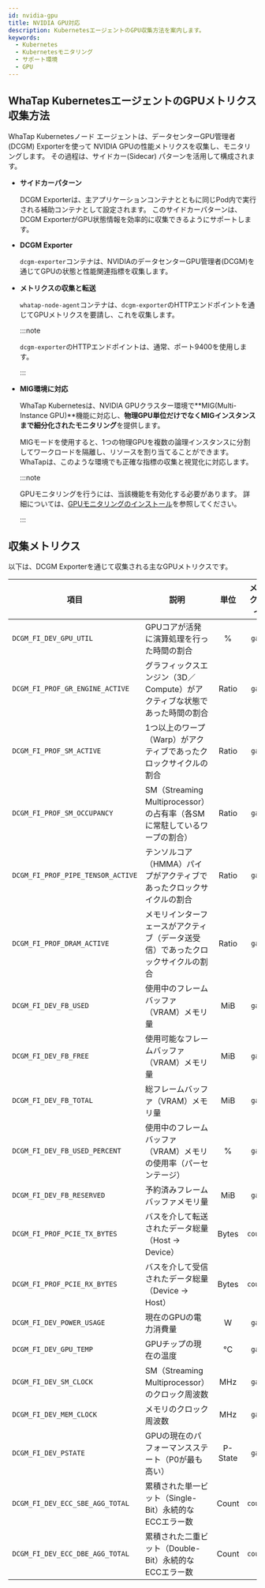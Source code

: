 ```yaml
---
id: nvidia-gpu
title: NVIDIA GPU対応
description: KubernetesエージェントのGPU収集方法を案内します。
keywords:
  - Kubernetes
  - Kubernetesモニタリング
  - サポート環境
  - GPU
---
```


## WhaTap KubernetesエージェントのGPUメトリクス収集方法

WhaTap Kubernetesノード エージェントは、データセンターGPU管理者(DCGM) Exporterを使って NVIDIA GPUの性能メトリクスを収集し、モニタリングします。 その過程は、サイドカー(Sidecar) パターンを活用して構成されます。

- **サイドカーパターン**

  DCGM Exporterは、主アプリケーションコンテナとともに同じPod内で実行される補助コンテナとして設定されます。 このサイドカーパターンは、DCGM ExporterがGPU状態情報を効率的に収集できるようにサポートします。

- **DCGM Exporter** 

  `dcgm-exporter`コンテナは、NVIDIAのデータセンターGPU管理者(DCGM)を通じてGPUの状態と性能関連指標を収集します。 

- **メトリクスの収集と転送** 

  `whatap-node-agent`コンテナは、`dcgm-exporter`のHTTPエンドポイントを通じてGPUメトリクスを要請し、これを収集します。 

  :::note 

  `dcgm-exporter`のHTTPエンドポイントは、通常、ポート9400を使用します。

  :::

- **MIG環境に対応** 

  WhaTap Kubernetesは、NVIDIA GPUクラスター環境で**MIG(Multi-Instance GPU)**機能に対応し、**物理GPU単位だけでなくMIGインスタンスまで細分化されたモニタリング**を提供します。 

  MIGモードを使用すると、1つの物理GPUを複数の論理インスタンスに分割してワークロードを隔離し、リソースを割り当てることができます。 WhaTapは、このような環境でも正確な指標の収集と視覚化に対応します。

  :::note 

  GPUモニタリングを行うには、当該機能を有効化する必要があります。 
  詳細については、[GPUモニタリングのインストール](install-whatap-operator/#gpu-モニタリング)を参照してください。

  :::

## 収集メトリクス

以下は、DCGM Exporterを通じて収集される主なGPUメトリクスです。 

| 項目                                | 説明                                                 |    単位   |  メトリクスタイプ |
| --------------------------------- | -------------------------------------------------- | :-----: | :-------: |
| `DCGM_FI_DEV_GPU_UTIL`            | GPUコアが活発に演算処理を行った時間の割合                             |    %    |  `gauge`  |
| `DCGM_FI_PROF_GR_ENGINE_ACTIVE`   | グラフィックスエンジン（3D／Compute）がアクティブな状態であった時間の割合          |  Ratio  |  `gauge`  |
| `DCGM_FI_PROF_SM_ACTIVE`          | 1つ以上のワープ（Warp）がアクティブであったクロックサイクルの割合                |  Ratio  |  `gauge`  |
| `DCGM_FI_PROF_SM_OCCUPANCY`       | SM（Streaming Multiprocessor）の占有率（各SMに常駐しているワープの割合） |  Ratio  |  `gauge`  |
| `DCGM_FI_PROF_PIPE_TENSOR_ACTIVE` | テンソルコア（HMMA）パイプがアクティブであったクロックサイクルの割合               |  Ratio  |  `gauge`  |
| `DCGM_FI_PROF_DRAM_ACTIVE`        | メモリインターフェースがアクティブ（データ送受信）であったクロックサイクルの割合           |  Ratio  |  `gauge`  |
| `DCGM_FI_DEV_FB_USED`             | 使用中のフレームバッファ（VRAM）メモリ量                             |   MiB   |  `gauge`  |
| `DCGM_FI_DEV_FB_FREE`             | 使用可能なフレームバッファ（VRAM）メモリ量                            |   MiB   |  `gauge`  |
| `DCGM_FI_DEV_FB_TOTAL`            | 総フレームバッファ（VRAM）メモリ量                                |   MiB   |  `gauge`  |
| `DCGM_FI_DEV_FB_USED_PERCENT`     | 使用中のフレームバッファ（VRAM）メモリの使用率（パーセンテージ）                 |    %    |  `gauge`  |
| `DCGM_FI_DEV_FB_RESERVED`         | 予約済みフレームバッファメモリ量                                   |   MiB   |  `gauge`  |
| `DCGM_FI_PROF_PCIE_TX_BYTES`      | バスを介して転送されたデータ総量（Host → Device）                    |  Bytes  | `counter` |
| `DCGM_FI_PROF_PCIE_RX_BYTES`      | バスを介して受信されたデータ総量（Device → Host）                    |  Bytes  | `counter` |
| `DCGM_FI_DEV_POWER_USAGE`         | 現在のGPUの電力消費量                                       |    W    |  `gauge`  |
| `DCGM_FI_DEV_GPU_TEMP`            | GPUチップの現在の温度                                       |    °C   |  `gauge`  |
| `DCGM_FI_DEV_SM_CLOCK`            | SM（Streaming Multiprocessor）のクロック周波数               |   MHz   |  `gauge`  |
| `DCGM_FI_DEV_MEM_CLOCK`           | メモリのクロック周波数                                        |   MHz   |  `gauge`  |
| `DCGM_FI_DEV_PSTATE`              | GPUの現在のパフォーマンスステート（P0が最も高い）                        | P-State |  `gauge`  |
| `DCGM_FI_DEV_ECC_SBE_AGG_TOTAL`   | 累積された単一ビット（Single-Bit）永続的なECCエラー数                  |  Count  | `counter` |
| `DCGM_FI_DEV_ECC_DBE_AGG_TOTAL`   | 累積された二重ビット（Double-Bit）永続的なECCエラー数                  |  Count  | `counter` |
